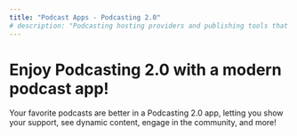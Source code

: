 ```yaml
---
title: "Podcast Apps - Podcasting 2.0"
# description: "Podcasting hosting providers and publishing tools that support Podcasting 2.0."
---
```



# Enjoy Podcasting 2.0 with a modern podcast app!

Your favorite podcasts are better in a Podcasting 2.0 app, letting you
show your support, see dynamic content, engage in the community, and
more!

<AppsGrid appType="podcast player" />
